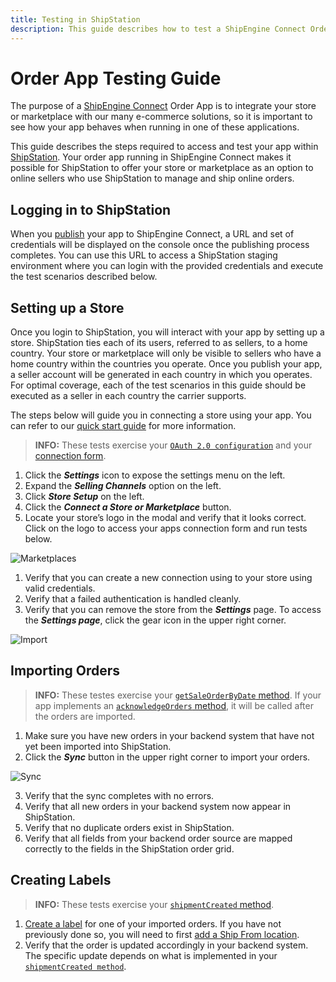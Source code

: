 ```yaml
---
title: Testing in ShipStation
description: This guide describes how to test a ShipEngine Connect Order app within ShipStation.
---
```


Order App Testing Guide
=========================
The purpose of a [ShipEngine Connect](./../../index.mdx) Order App is to integrate your store or marketplace
with our many e-commerce solutions, so it is important to see how your app behaves when running in one of these applications.

This guide describes the steps required to access and test your app within
[ShipStation](http://www.shipstation.com). Your order app running in ShipEngine Connect makes it possible for ShipStation to
offer your store or marketplace as an option to online sellers who use ShipStation to manage and ship online orders.

## Logging in to ShipStation
When you [publish](./../cli.mdx#publish-your-app) your app to ShipEngine Connect, a URL and set of credentials will be displayed on the console
once the publishing process completes. You can use this URL to access a ShipStation staging environment where you can
login with the provided credentials and execute the test scenarios described below.

## Setting up a Store
Once you login to ShipStation, you will interact with your app by setting up a store.
ShipStation ties each of its users, referred to as sellers, to a home country. Your store or marketplace will only be
visible to sellers who have a home country within the countries you operate. Once you publish your app, a seller account
will be generated in each country in which you operates. For optimal coverage, each of the test scenarios in this guide should be executed as a seller in each
country the carrier supports.

The steps below will guide you in connecting a store using your app.
You can refer to our [quick start guide](https://help.shipstation.com/hc/en-us/articles/360026151511-Quickstart-Account-Setup)
for more information.

> **INFO:** These tests exercise your [`OAuth 2.0 configuration`](./../oauth) and your
> [connection form](./../reference/forms.mdx#connect-form).

1. Click the **_Settings_** icon to expose the settings menu on the left.
2. Expand the **_Selling Channels_** option on the left.
3. Click **_Store Setup_** on the left.
4. Click the **_Connect a Store or Marketplace_** button.
5. Locate your store’s logo in the modal and verify that it looks correct. Click on the logo to access your apps
connection form and run tests below.

![Marketplaces](/img/testing/marketplaces.png)

1. Verify that you can create a new connection using to your store using valid credentials.
2. Verify that a failed authentication is handled cleanly.
3. Verify that you can remove the store from the _**Settings**_ page.
To access the _**Settings page**_, click the gear icon in the upper right corner.

![Import](/img/testing/gear.png)

## Importing Orders

> **INFO:** These testes exercise your [`getSaleOrderByDate` method](./../reference/methods/get-sales-orders-by-date.mdx).
If your app implements an [`acknowledgeOrders` method](./../reference/methods/acknowledge-orders.mdx), it will be called
after the orders are imported.

1. Make sure you have new orders in your backend system that have not yet been imported into ShipStation.
2. Click the **_Sync_** button in the upper right corner to import your orders.

![Sync](/img/testing/sync.png)


3. Verify that the sync completes with no errors.
4. Verify that all new orders in your backend system now appear in ShipStation.
5. Verify that no duplicate orders exist in ShipStation.
6. Verify that all fields from your backend order source are mapped correctly to the fields in the ShipStation order grid.


## Creating Labels
> **INFO:** These tests exercise your [`shipmentCreated` method](./../reference/methods/shipment-created.mdx).

1. [Create a label](https://help.shipstation.com/hc/en-us/articles/360026157651-Create-Single-Labels) for one of your imported orders. If you have not previously done so, you will need to first [add a Ship From location](https://help.shipstation.com/hc/en-us/articles/360026157571-Set-Ship-From-Return-Address).
2. Verify that the order is updated accordingly in your backend system. The specific update depends on what is implemented
in your [`shipmentCreated method`](./../reference/methods/shipment-created).
